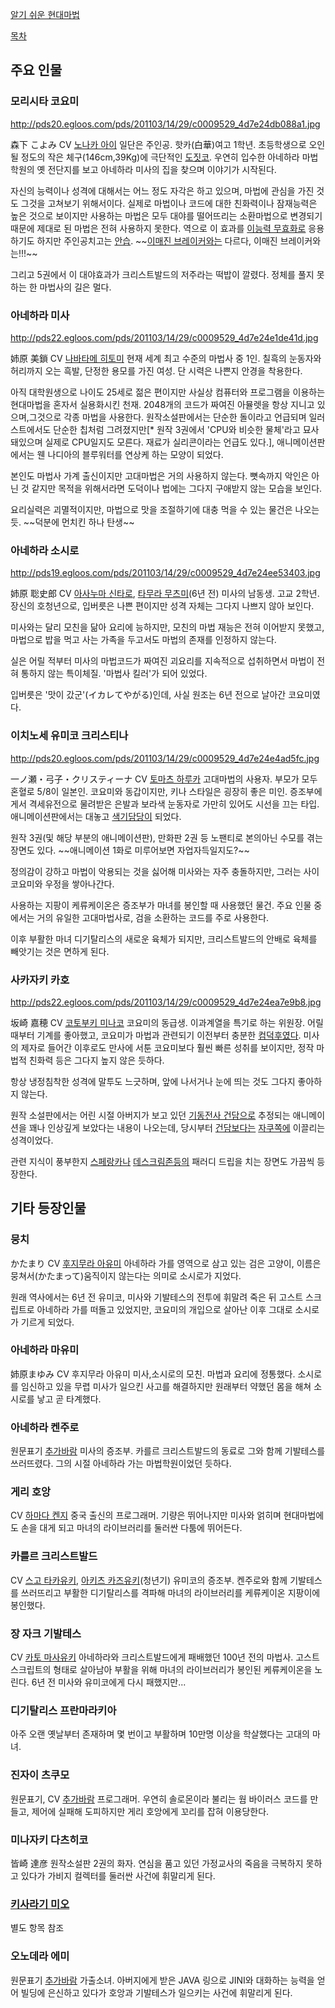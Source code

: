 [[알기 쉬운 현대마법]]

[[목차]]

== 주요 인물 ==

=== 모리시타 코요미 ===
http://pds20.egloos.com/pds/201103/14/29/c0009529_4d7e24db088a1.jpg

森下 こよみ CV [[노나카 아이]]
일단은 주인공. 핫카(白華)여고 1학년. 초등학생으로 오인될 정도의 작은 체구(146cm,39Kg)에 극단적인 [[도짓코]]. 우연히 입수한 아네하라 마법학원의 옛 전단지를 보고 아네하라 미사의 집을 찾으며 이야기가 시작된다.

자신의 능력이나 성격에 대해서는 어느 정도 자각은 하고 있으며, 마법에 관심을 가진 것도 그것을 고쳐보기 위해서이다. 실제로 마법이나 코드에 대한 친화력이나 잠재능력은 높은 것으로 보이지만 사용하는 마법은 모두 대야를 떨어뜨리는 소환마법으로 변경되기 때문에 제대로 된 마법은 전혀 사용하지 못한다. 역으로 이 효과를 [[이능력 무효화]]로 응용하기도 하지만 주인공치고는 [[안습]]. ~~[[이매진 브레이커]]와는 다르다, 이매진 브레이커와는!!!~~

그리고 5권에서 이 대야효과가 크리스트발드의 저주라는 떡밥이 깔렸다. 정체를 풀지 못하는 한 마법사의 길은 멀다.

=== 아네하라 미사 ===
http://pds22.egloos.com/pds/201103/14/29/c0009529_4d7e24e1de41d.jpg

姉原 美鎖 CV [[나바타메 히토미]]
현재 세계 최고 수준의 마법사 중 1인. 칠흑의 눈동자와 허리까지 오는 흑발, 단정한 용모를 가진 여성. 단 시력은 나쁜지 안경을 착용한다.

아직 대학원생으로 나이도 25세로 젊은 편이지만 사실상 컴퓨터와 프로그램을 이용하는 현대마법을 혼자서 실용화시킨 천재. 2048개의 코드가 짜여진 아뮬렛을 항상 지니고 있으며,그것으로 각종 마법을 사용한다. 원작소설판에서는 단순한 돌이라고 언급되며 일러스트에서도 단순한 칩처럼 그려졌지만[* 원작 3권에서 'CPU와 비슷한 물체'라고 묘사돼있으며 실제로 CPU일지도 모른다. 재료가 실리콘이라는 언급도 있다.], 애니메이션판에서는 웬 나디아의 블루워터를 연상케 하는 모양이 되었다.

본인도 마법사 가계 출신이지만 고대마법은 거의 사용하지 않는다. 뼛속까지 악인은 아닌 것 같지만 목적을 위해서라면 도덕이나 법에는 그다지 구애받지 않는 모습을 보인다.

요리실력은 괴멸적이지만, 마법으로 맛을 조절하기에 대충 먹을 수 있는 물건은 나오는 듯. ~~덕분에 먼치킨 하나 탄생~~

=== 아네하라 소시로 ===
http://pds19.egloos.com/pds/201103/14/29/c0009529_4d7e24ee53403.jpg

姉原 聡史郎 CV [[아사누마 신타로]], [[타무라 무츠미]](6년 전)
미사의 남동생. 고교 2학년. 장신의 호청년으로, 입버릇은 나쁜 편이지만 성격 자체는 그다지 나쁘지 않아 보인다.

미사와는 달리 모친을 닮아 요리에 능하지만, 모친의 마법 재능은 전혀 이어받지 못했고, 마법으로 밥을 먹고 사는 가족을 두고서도 마법의 존재를 인정하지 않는다.

실은 어릴 적부터 미사의 마법코드가 짜여진 괴요리를 지속적으로 섭취하면서 마법이 전혀 통하지 않는 특이체질. '마법사 킬러'가 되어 있었다.

입버릇은 '맛이 갔군'(イカレてやがる)인데, 사실 원조는 6년 전으로 날아간 코요미였다.

=== 이치노세 유미코 크리스티나 ===
http://pds20.egloos.com/pds/201103/14/29/c0009529_4d7e24e4ad5fc.jpg

一ノ瀬・弓子・クリスティーナ CV [[토마츠 하루카]]
고대마법의 사용자. 부모가 모두 혼혈로 5/8이 일본인. 코요미와 동갑이지만, 키나 스타일은 굉장히 좋은 미인. 증조부에게서 격세유전으로 물려받은 은발과 보라색 눈동자로 가만히 있어도 시선을 끄는 타입. 애니메이션판에서는 대놓고 [[색기담당]]이 되었다.

원작 3권(및 해당 부분의 애니메이션판), 만화판 2권 등 노팬티로 본의아닌 수모를 겪는 장면도 있다. ~~애니메이션 1화로 미루어보면 자업자득일지도?~~

정의감이 강하고 마법이 악용되는 것을 싫어해 미사와는 자주 충돌하지만, 그러는 사이 코요미와 우정을 쌓아나간다.

사용하는 지팡이 케류케이온은 증조부가 마녀를 봉인할 때 사용했던 물건. 주요 인물 중에서는 거의 유일한 고대마법사로, 검을 소환하는 코드를 주로 사용한다.

이후 부활한 마녀 디기탈리스의 새로운 육체가 되지만, 크리스트발드의 안배로 육체를 빼앗기는 것은 면하게 된다.

=== 사카자키 카호 ===
http://pds22.egloos.com/pds/201103/14/29/c0009529_4d7e24ea7e9b8.jpg

坂崎 嘉穂 CV [[코토부키 미나코]]
코요미의 동급생. 이과계열을 특기로 하는 위원장. 어릴 때부터 기계를 좋아했고, 코요미가 마법과 관련되기 이전부터 충분한 [[컴덕후]]였다. 미사의 제자로 들어간 이후로도 만사에 서툰 코요미보다 훨씬 빠른 성취를 보이지만, 정작 마법적 친화력 등은 그다지 높지 않은 듯하다.

항상 냉정침착한 성격에 말투도 느긋하며, 앞에 나서거나 눈에 띄는 것도 그다지 좋아하지 않는다.

원작 소설판에서는 어린 시절 아버지가 보고 있던 [[기동전사 건담]]으로 추정되는 애니메이션을 꽤나 인상깊게 보았다는 내용이 나오는데, 당시부터 [[건담]]보다는 [[자쿠]]쪽에 이끌리는 성격이었다.

관련 지식이 풍부한지 [[스페랑카]]나 [[데스크림존]]등의 패러디 드립을 치는 장면도 가끔씩 등장한다.

== 기타 등장인물 ==

=== 뭉치 ===
かたまり CV [[후지무라 아유미]]
아네하라 가를 영역으로 삼고 있는 검은 고양이, 이름은 뭉쳐서(かたまって)움직이지 않는다는 의미로 소시로가 지었다.

원래 역사에서는 6년 전 유미코, 미사와 기발테스의 전투에 휘말려 죽은 뒤 고스트 스크립트로 아네하라 가를 떠돌고 있었지만, 코요미의 개입으로 살아난 이후 그대로 소시로가 기르게 되었다.

=== 아네하라 마유미 ===
姉原まゆみ CV 후지무라 아유미
미사,소시로의 모친. 마법과 요리에 정통했다. 소시로를 임신하고 있을 무렵 미사가 일으킨 사고를 해결하지만 원래부터 약했던 몸을 해쳐 소시로를 낳고 곧 타계했다.

=== 아네하라 켄주로 ===
원문표기 [[추가바람]]
미사의 증조부. 카를르 크리스트발드의 동료로 그와 함께 기발테스를 쓰러뜨렸다. 그의 시절 아네하라 가는 마법학원이었던 듯하다.

=== 게리 호앙 ===
CV [[하마다 켄지]]
중국 출신의 프로그래머. 기량은 뛰어나지만 미사와 얽히며 현대마법에도 손을 대게 되고 마녀의 라이브러리를 둘러싼 다툼에 뛰어든다.

=== 카를르 크리스트발드 ===
CV [[스고 타카유키]], [[아키츠 카즈유키]](청년기)
유미코의 증조부. 켄주로와 함께 기발테스를 쓰러뜨리고 부활한 디기탈리스를 격파해 마녀의 라이브러리를 케류케이온 지팡이에 봉인했다.

=== 장 자크 기발테스 ===
CV [[카토 마사유키]]
아네하라와 크리스트발드에게 패배했던 100년 전의 마법사. 고스트 스크립트의 형태로 살아남아 부활을 위해 마녀의 라이브러리가 봉인된 케류케이온을 노린다. 6년 전 미사와 유미코에게 다시 패했지만...

=== 디기탈리스 프란마라키아 ===
아주 오랜 옛날부터 존재하며 몇 번이고 부활하며 10만명 이상을 학살했다는 고대의 마녀.

=== 진자이 츠쿠모 ===
원문표기, CV [[추가바람]]
프로그래머. 우연히 솔로몬이라 불리는 웜 바이러스 코드를 만들고, 제어에 실패해 도피하지만 게리 호앙에게 꼬리를 잡혀 이용당한다.

=== 미나자키 다츠히코 ===
皆崎 達彦
원작소설판 2권의 화자. 연심을 품고 있던 가정교사의 죽음을 극복하지 못하고 있다가 가비지 컬렉터를 둘러싼 사건에 휘말리게 된다.

=== [[키사라기 미오]] ===
별도 항목 참조

=== 오노데라 에미 ===
원문표기 [[추가바람]]
가출소녀. 아버지에게 받은 JAVA 링으로 JINI와 대화하는 능력을 얻어 빌딩에 은신하고 있다가 호앙과 기발테스가 일으키는 사건에 휘말리게 된다.
